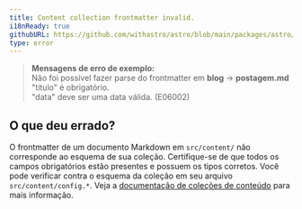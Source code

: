 ```yaml
---
title: Content collection frontmatter invalid.
i18nReady: true
githubURL: https://github.com/withastro/astro/blob/main/packages/astro/src/core/errors/errors-data.ts
type: error
---
```


> **Mensagens de erro de exemplo:**<br/>
Não foi possível fazer parse do frontmatter em **blog** → **postagem.md**<br/>
"titulo" é obrigatório.<br/>
"data" deve ser uma data válida. (E06002)

## O que deu errado?

O frontmatter de um documento Markdown em `src/content/` não corresponde ao esquema de sua coleção.
Certifique-se de que todos os campos obrigatórios estão presentes e possuem os tipos corretos.
Você pode verificar contra o esquema da coleção em seu arquivo `src/content/config.*`.
Veja a [documentação de coleções de conteúdo](/pt-br/guides/content-collections/) para mais informação.




